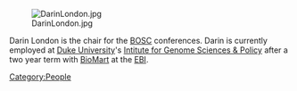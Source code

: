 [[Image:DarinLondon.jpg]]

Darin London is the chair for the [[BOSC]] conferences.  Darin is currently employed at [http://www.duke.edu Duke University]'s [http://www.genome.duke.edu Intitute for Genome Sciences &amp; Policy] after a two year term with [http://www.biomart.org BioMart] at the [http://www.ebi.ac.uk EBI].

[[Category:People]]
